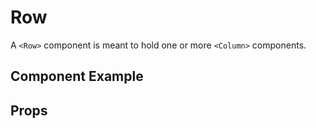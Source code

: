
# Row

A `<Row>` component is meant to hold one or more `<Column>` components.

## Component Example
<Story
    id="layout-row--default"
/>

## Props
<Props of={Row} />
